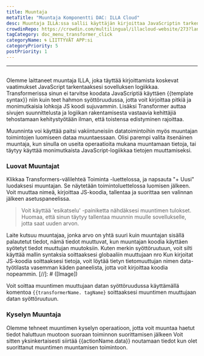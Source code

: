 ```yaml
---
title: Muuntaja
metaTitle: "Muuntaja Komponentti DAC: ILLA Cloud"
desc: Muuntaja ILLA:ssa sallii käyttäjän kirjoittaa JavaScriptin tarkentamaan sovelluksen logiikkaa
crowdinRepo: https://crowdin.com/multilingual/illacloud-website/273?languages=fi&filter=basic&value=0
tagCategory: doc_menu_transformer_click
categoryName: 🌀 LIITTYVÄT APP:si
categoryPriority: 5
postPriority: 1
---
```


* * *

## <h2 hidden>Muuntaja</h2>

Olemme laittaneet muuntaja ILLA, joka täyttää kirjoittamista koskevat vaatimukset JavaScript tarkentaaksesi sovelluksen logiikkaa. Transformerissa sinun ei tarvitse koodata JavaScriptiä käyttäen {{template syntax}} niin kuin teet hahmon syöttöruudussa, jotta voit kirjoittaa pitkiä ja monimutkaisia lohkoja JS koodi sujuvammin. Lisäksi Transformer auttaa sivujen suunnittelusta ja logiikan rakentamisesta vastaavia kehittäjiä tehostamaan kehitystyötään ilman, että toistensa edistyminen rajoittaa.

Muunninta voi käyttää paitsi vakiintuneisiin datatoimintoihin myös muuntajan toimintojen luomiseen dataa muuntaessaan. Olisi parempi valita itsenäinen muuntaja, kun sinulla on useita operaatioita mukana muuntamaan tietoja, tai täytyy käyttää monimutkaista JavaScript-logiikkaa tietojen muuttamiseksi.

### Luovat Muuntajat

Klikkaa Transformers-välilehteä Toiminta -luettelossa, ja napsauta "+ Uusi" luodaksesi muuntajan. Se näytetään toimintoluettelossa luomisen jälkeen. Voit muuttaa nimeä, kirjoittaa JS-koodia, tallentaa ja suorittaa sen valinnan jälkeen asetuspaneelissa.

> Voit käyttää 'esikatselu' -painiketta nähdäksesi muuntimen tulokset. Huomaa, että sinun täytyy tallentaa muunnin muulle sovellukselle, jotta saat uuden arvon.

Laite kutsuu muuntajaa, jonka arvo on yhtä suuri kuin muuntajan sisällä palautetut tiedot, nämä tiedot muuttuvat, kun muuntajan koodia käyttäen syötetyt tiedot muuttujan muutoksiin. Kuten merkin syöttöruutuun, voit silti käyttää mallin syntaksia soittaaksesi globaaliin muuttujaan nro Kun kirjoitat JS-koodia soittaaksesi tietoja, voit löytää tietyn tietomuuttujan nimen data-työtilasta vasemman käden paneelista, jotta voit kirjoittaa koodia nopeammin.
[//]\: # ([Image])

Voit soittaa muuntimen muuttujaan datan syöttöruudussa käyttämällä komentoa `{{transformerName. tagName}` soittaaksesi muuntimen muuttujaan datan syöttöruutuun.

### Kyselyn Muuntaja

Olemme tehneet muuntimen kyselyn operaatioon, jotta voit muuntaa haetut tiedot haluttuun muotoon suoraan toiminnon suorittamisen jälkeen Voit sitten yksinkertaisesti siirtää {{actionName.data}} noutamaan tiedot kun olet suorittanut muuntimen muuntamisen toimintoon.
